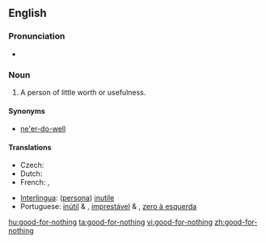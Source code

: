 ==English==

===Pronunciation===
* {{audio|en-us-good-for-nothing.ogg|Audio (US)}}

===Noun===
{{en-noun|sg=[[good]]-[[for]]-[[nothing]]}}

# A person of little worth or usefulness.

====Synonyms====
* [[ne'er-do-well]]

====Translations====
{{trans-top|A person of little worth or usefulness}}
* Czech: {{t-|cs|budižkničemu|m}}
* Dutch: {{t+|nl|nietsnut|m|f}}
* French: {{t+|fr|bon à rien|m}}, {{t+|fr|vaurien|m}}
{{trans-mid}}
* [[Interlingua]]: ([[persona]]) [[inutile]]
* Portuguese: [[inútil]] {{m}} & {{f}}, [[imprestável]] {{m}} & {{f}}, [[zero à esquerda]] {{m}}
{{trans-bottom}}

[[hu:good-for-nothing]]
[[ta:good-for-nothing]]
[[vi:good-for-nothing]]
[[zh:good-for-nothing]]
